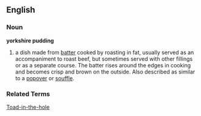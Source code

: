 ==English==

===Noun===
'''yorkshire pudding'''

#a dish made from [[batter]] cooked by roasting in fat, usually served as an accompaniment to roast beef, but sometimes served with other fillings or as a separate course. The batter rises around the edges in cooking and becomes crisp and brown on the outside. Also described as similar to a [[popover]] or [[souffle]].

===Related Terms===

[[Toad-in-the-hole]]